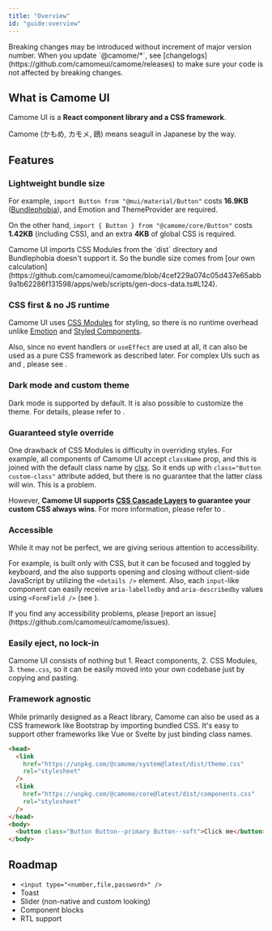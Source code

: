 ```yaml
---
title: "Overview"
id: "guide:overview"
---
```


<Message status="danger" title="Camome UI is not yet stable">
  Breaking changes may be introduced without increment of major version number.
  When you update `@camome/*`, see
  [changelogs](https://github.com/camomeui/camome/releases) to make sure your
  code is not affected by breaking changes.
</Message>

## What is Camome UI

Camome UI is a **React component library and a CSS framework**.

Camome (かもめ, カモメ, 鴎) means seagull in Japanese by the way.

## Features

### Lightweight bundle size

For example, `import Button from "@mui/material/Button"` costs **16.9KB** ([Bundlephobia](https://bundlephobia.com/package/@mui/material@5.11.6)), and Emotion and ThemeProvider are required.

On the other hand, `import { Button } from "@camome/core/Button"` costs **1.42KB** (including CSS), and an extra **4KB** of global CSS is required.

<Message status="info">
  Camome UI imports CSS Modules from the `dist` directory and Bundlephobia
  doesn't support it. So the bundle size comes from [our own
  calculation](https://github.com/camomeui/camome/blob/4cef229a074c05d437e65abb9a1b62286f131598/apps/web/scripts/gen-docs-data.ts#L124).
</Message>

### CSS first & no JS runtime

Camome UI uses [CSS Modules](https://github.com/css-modules/css-modules) for styling, so there is no runtime overhead unlike [Emotion](https://emotion.sh/docs/introduction) and [Styled Components](https://styled-components.com/).

Also, since no event handlers or `useEffect` are used at all, it can also be used as a pure CSS framework as described later. For complex UIs such as <DocLink id="menu"/> and <DocLink id="tab"/>, please see <DocLink id="guide:headless-integration"/>.

### Dark mode and custom theme

Dark mode is supported by default. It is also possible to customize the theme. For details, please refer to <DocLink id="guide:theming"/>.

### Guaranteed style override

One drawback of CSS Modules is difficulty in overriding styles. For example, all components of Camome UI accept `className` prop, and this is joined with the default class name by [clsx](https://github.com/lukeed/clsx). So it ends up with `class="Button custom-class"` attribute added, but there is no guarantee that the latter class will win. This is a problem.

However, **Camome UI supports [CSS Cascade Layers](https://developer.mozilla.org/en-US/docs/Web/CSS/@layer) to guarantee your custom CSS always wins**. For more information, please refer to <DocLink id="guide:theming" hash="overriding-components" />.

### Accessible

While it may not be perfect, we are giving serious attention to accessibility.

For example, <DocLink id="switch"/> is built only with CSS, but it can be focused and toggled by keyboard, and the <DocLink id="accordion"/> also supports opening and closing without client-side JavaScript by utilizing the `<details />` element. Also, each `input`-like component can easily receive `aria-labelledby` and `aria-describedby` values using `<FormField />` (see <DocLink id="guide:form"/>).

<Message status="info">
  If you find any accessibility problems, please [report an
  issue](https://github.com/camomeui/camome/issues).
</Message>

### Easily eject, no lock-in

Camome UI consists of nothing but 1. React components, 2. CSS Modules, 3. `theme.css`, so it can be easily moved into your own codebase just by copying and pasting.

### Framework agnostic

While primarily designed as a React library, Camome can also be used as a CSS framework like Bootstrap by importing bundled CSS. It's easy to support other frameworks like Vue or Svelte by just binding class names.

```html
<head>
  <link
    href="https://unpkg.com/@camome/system@latest/dist/theme.css"
    rel="stylesheet"
  />
  <link
    href="https://unpkg.com/@camome/core@latest/dist/components.css"
    rel="stylesheet"
  />
</head>
<body>
  <button class="Button Button--primary Button--soft">Click me</button>
</body>
```

## Roadmap

- `<input type="<number,file,password>" />`
- Toast
- Slider (non-native and custom looking)
- Component blocks
- RTL support
